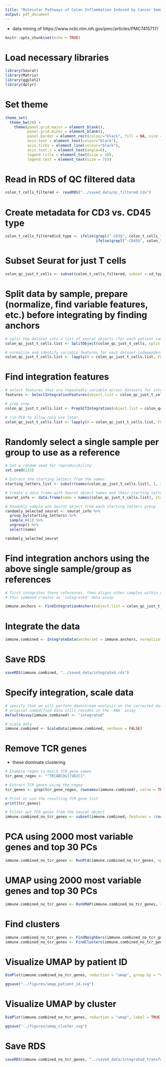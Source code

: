 ```yaml
---
title: "Molecular Pathways of Colon Inflammation Induced by Cancer Immunotherapy"
output: pdf_document
---
```


 - data mining of https://www.ncbi.nlm.nih.gov/pmc/articles/PMC7415717/
 
```r
knitr::opts_chunk$set(echo = TRUE)
```

# Load necessary libraries

```r

library(Seurat)
library(Matrix)
library(ggplot2)
library(dplyr)

```

# Set theme

```r

theme_set(
  theme_bw(20) +
    theme(panel.grid.major = element_blank(),
          panel.grid.minor = element_blank(),
          panel.border = element_rect(colour="black", fill = NA, size = 1),
          axis.text = element_text(colour="black"),
          axis.ticks = element_line(colour="black"),
          axis.text.x = element_text(angle=0),
          legend.title = element_text(size = 10),
          legend.text = element_text(size = 7)))

```

# Read in RDS of QC filtered data

```r

colon_t_cells_filtered <- readRDS("../saved_data/qc_filtered.rds")

```

# Create metadata for CD3 vs. CD45 type

```r

colon_t_cells_filtered$cd_type <- ifelse(grepl("-CD3$", colon_t_cells_filtered$orig.ident), "CD3", 
                                         ifelse(grepl("-CD45$", colon_t_cells_filtered$orig.ident), "CD45", "Other"))

```

# Subset Seurat for just T cells

```r

colon_qc_just_t_cells <- subset(colon_t_cells_filtered, subset = cd_type == "CD3")

```

# Split data by sample, prepare (normalize, find variable features, etc.) before integrating by finding anchors

```r

# split the dataset into a list of seurat objects (for each patient sample)
colon_qc_just_t_cells.list <- SplitObject(colon_qc_just_t_cells, split.by = "orig.ident")

# normalize and identify variable features for each dataset independently
colon_qc_just_t_cells.list <- lapply(X = colon_qc_just_t_cells.list, FUN = SCTransform, method = "glmGamPoi")

```

# Find integration features

```r

# select features that are repeatedly variable across datasets for integration
features <- SelectIntegrationFeatures(object.list = colon_qc_just_t_cells.list, nfeatures = 3000)

# prep step
colon_qc_just_t_cells.list <- PrepSCTIntegration(object.list = colon_qc_just_t_cells.list, anchor.features = features)

# run PCA to allow rpca use later
colon_qc_just_t_cells.list <- lapply(X = colon_qc_just_t_cells.list, FUN = RunPCA, features = features)

```

# Randomly select a single sample per group to use as a reference

```r

# Set a random seed for reproducibility
set.seed(123)

# Extract the starting letters from the names
starting_letters_list <- substr(names(colon_qc_just_t_cells.list), 1, 2)

# Create a data frame with Seurat object names and their starting letters
seurat_info <- data.frame(name = names(colon_qc_just_t_cells.list), starting_letters = starting_letters_list)

# Randomly sample one Seurat object from each starting letters group
randomly_selected_seurat <- seurat_info %>%
  group_by(starting_letters) %>%
  sample_n(1) %>%
  ungroup() %>%
  select(name)

randomly_selected_seurat

```

# Find integration anchors using the above single sample/group as references

```r

# first integrates these references, then aligns other samples within each group to that integrated reference
# this command creates an 'integrated' data assay

immune.anchors <- FindIntegrationAnchors(object.list = colon_qc_just_t_cells.list, reference = which(names(colon_qc_just_t_cells.list) %in% randomly_selected_seurat$name), normalization.method = "SCT", anchor.features = features, reduction = "rpca", k.anchor = 10, dims = 1:30)

```

# Integrate the data

```r

immune.combined <- IntegrateData(anchorset = immune.anchors, normalization.method = "SCT")

```

# Save RDS

```r

saveRDS(immune.combined, "../saved_data/integrated.rds")

```

# Specify integration, scale data

```r

# specify that we will perform downstream analysis on the corrected data note that the
# original unmodified data still resides in the 'RNA' assay
DefaultAssay(immune.combined) <- "integrated"

# scale data
immune.combined <- ScaleData(immune.combined, verbose = FALSE)

```

# Remove TCR genes

 - these dominate clustering

```r

# Example regex to match TCR gene names
tcr_gene_regex <- "^TR[ABCDG][VDJC]"

# Extract TCR genes using the regex
tcr_genes <- grep(tcr_gene_regex, rownames(immune.combined), value = TRUE)

# Print or use the resulting TCR gene list
print(tcr_genes)

# Filter out TCR genes from the Seurat object
immune.combined_no_tcr_genes <- subset(immune.combined, features = !rownames(immune.combined) %in% tcr_genes)

```

# PCA using 2000 most variable genes and top 30 PCs

```r

immune.combined_no_tcr_genes <- RunPCA(immune.combined_no_tcr_genes, npcs = 30, verbose = FALSE)

```

# UMAP using 2000 most variable genes and top 30 PCs

```r

immune.combined_no_tcr_genes <- RunUMAP(immune.combined_no_tcr_genes, reduction = "pca", dims = 1:30)

```

# Find clusters

```r

immune.combined_no_tcr_genes <- FindNeighbors(immune.combined_no_tcr_genes, reduction = "pca", dims = 1:30)
immune.combined_no_tcr_genes <- FindClusters(immune.combined_no_tcr_genes, resolution = 3)

```

# Visualize UMAP by patient ID

```r

DimPlot(immune.combined_no_tcr_genes, reduction = "umap", group.by = "orig.ident")

ggsave("../figures/umap_patient_id.svg")

```

# Visualize UMAP by cluster

```r

DimPlot(immune.combined_no_tcr_genes, reduction = "umap", label = TRUE, repel = TRUE)

ggsave("../figures/umap_cluster.svg")

```

# Save RDS

```r

saveRDS(immune.combined_no_tcr_genes, "../saved_data/integrated_transformed_reduced_clustered.rds")

```